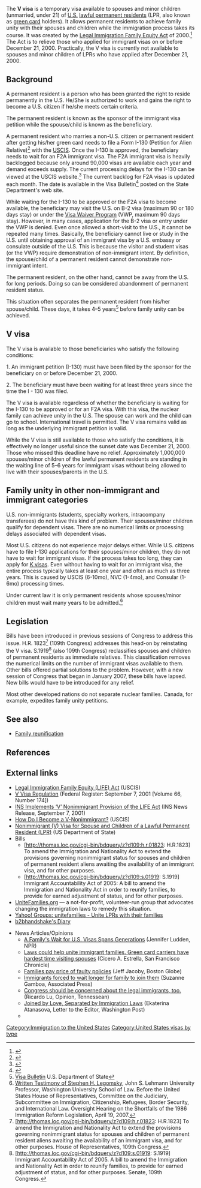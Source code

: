 The '''V visa''' is a temporary visa available to spouses and minor children (unmarried, under 21) of [[United States of America|U.S.]] [[Permanent residence (United States)|lawful permanent residents]] (LPR, also known as [[United States Permanent Resident Card|green card]] holders).  It allows permanent residents to achieve family unity with their spouses and children while the immigration process takes its course.  It was created by the [[Legal Immigration Family Equity Act]] of 2000.<ref>{{cite web | last = | first = | authorlink = | coauthors = | title = Immigration through Legal Immigration Family Equity Act (LIFE) of 2000 | work = | publisher = US Citizenship and Immigration Services| date = | url = http://149.101.23.2/graphics/services/residency/life.htm | doi = | accessdate = 2007-05-01 }}</ref> The Act is to relieve those who applied for immigrant visas on or before December 21, 2000. Practically, the V visa is currently not available to spouses and minor children of LPRs who have applied after December 21, 2000.

== Background ==

A permanent resident is a person who has been granted the right to reside permanently in the U.S. He/She is authorized to work and gains the right to become a U.S. citizen if he/she meets certain criteria.

The permanent resident is known as the sponsor of the immigrant visa petition while the spouse/child is known as the beneficiary.

A permanent resident who marries a non-U.S. citizen or permanent resident after getting his/her green card needs to file a Form I-130 (Petition for Alien Relative)<ref>{{cite web | last = | first = | authorlink = | coauthors = | title = Petition for Alien Relative (Form I-130) | work = | publisher = US Citizenship and Immigration Services| date = | url = http://www.uscis.gov/files/form/I-130.pdf | format = | doi = | accessdate = 2007-05-01 |archiveurl = http://web.archive.org/web/20070406114441/http://www.uscis.gov/files/form/I-130.pdf <!-- Bot retrieved archive --> |archivedate = 2007-04-06}}</ref> with the [[United States Citizenship and Immigration Services|USCIS]]. Once the I-130 is approved, the beneficiary needs to wait for an F2A immigrant visa.  The F2A immigrant visa is heavily backlogged because only around 90,000 visas are available each year and demand exceeds supply. The current processing delays for the I-130 can be viewed at the USCIS website.<ref>{{cite web | last = | first = | authorlink = | coauthors = | title = Case Status Service Online | work = | publisher = US Citizenship and Immigration Services| date = | url = https://egov.immigration.gov/cris/jsps/ptimes.jsp | format = | doi = | accessdate = 2007-05-01 }}</ref>  The current backlog for F2A visas is updated each month.  The date is available in the Visa Bulletin<ref>{{cite web | last = | first = | authorlink = | coauthors = | title = Visa Bulletins | work = | publisher = Bureau of Consular Affairs, US Department of State| date = | url = https://egov.uscis.gov/cris/processTimesDisplayInit.do | format = | doi = | accessdate = 2012-12-12 |archiveurl = http://web.archive.org/web/20070223102250/http://travel.state.gov/visa/frvi_bulletinarchives.html <!-- Bot retrieved archive --> |archivedate = 2007-02-23}}</ref> posted on the State Department's web site.

While waiting for the I-130 to be approved or the F2A visa to become available, the beneficiary may visit the U.S. on B-2 visa (maximum 90 or 180 days stay) or under the [[Visa Waiver Program]] (VWP, maximum 90 days stay). However, in many cases, application for the B-2 visa or entry under the VWP is denied. Even once allowed a short-visit to the U.S., it cannot be repeated many times. Basically, the beneficiary cannot live or study in the U.S. until obtaining approval of an immigrant visa by a U.S. embassy or consulate outside of the U.S. This is because the visitor and student visas (or the VWP) require demonstration of non-immigrant intent. By definition, the spouse/child of a permanent resident cannot demonstrate non-immigrant intent.

The permanent resident, on the other hand, cannot be away from the U.S. for long periods.  Doing so can be considered abandonment of permanent resident status.

This situation often separates the permanent resident from his/her spouse/child.  These days, it takes 4–5 years<ref>[http://travel.state.gov/visa/frvi/bulletin/bulletin_1360.html Visa Bulletin] U.S. Department of State</ref> before family unity can be achieved.

== V visa ==

The V visa is available to those beneficiaries who satisfy the following conditions:

1. An immigrant petition (I-130) must have been filed by the sponsor for the beneficiary on or before December 21, 2000.

2. The beneficiary must have been waiting for at least three years since the time the I - 130 was filed.

The V visa is available regardless of whether the beneficiary is waiting for the I-130 to be approved or for an F2A visa.  With this visa, the nuclear family can achieve unity in the U.S.  The spouse can work and the child can go to school.  International travel is permitted.  The V visa remains valid as long as the underlying immigrant petition is valid.

While the V visa is still available to those who satisfy the conditions, it is effectively no longer useful since the sunset date was December 21, 2000.  Those who missed this deadline have no relief. Approximately 1,000,000 spouses/minor children of the lawful permanent residents are standing in the waiting line of 5–6 years for immigrant visas without being allowed to live with their spouses/parents in the U.S.

== Family unity in other non-immigrant and immigrant categories ==

U.S. non-immigrants (students, specialty workers, intracompany transferees) do not have this kind of problem.  Their spouses/minor children qualify for dependent visas. There are no numerical limits or processing delays associated with dependent visas.

Most U.S. citizens do not experience major delays either.  While U.S. citizens have to file I-130 applications for their spouses/minor children, they do not have to wait for immigrant visas. If the process takes too long, they can apply for [[K-1 visa|K visas]].  Even without having to wait for an immigrant visa, the entire process typically takes at least one year and often as much as three years.  This is caused by USCIS (6-10mo), NVC (1-4mo), and Consular (1-6mo) processing times.

Under current law it is only permanent residents whose spouses/minor children must wait many years to be admitted.<ref>[http://judiciary.house.gov/media/pdfs/Legomsky070419.pdf Written Testimony of Stephen H. Legomsky], John S. Lehmann University Professor, Washington University School of Law. Before the United States House of Representatives, Committee on the Judiciary, Subcommittee on Immigration, Citizenship, Refugees, Border Security, and International Law. Oversight Hearing on the Shortfalls of the 1986 Immigration Reform Legislation, April 19, 2007.</ref>

== Legislation ==

Bills have been introduced in previous sessions of Congress to address this issue. H.R. 1823<ref>[http://thomas.loc.gov/cgi-bin/bdquery/z?d109:h.r.01823: H.R.1823] To amend the Immigration and Nationality Act to extend the provisions governing nonimmigrant status for spouses and children of permanent resident aliens awaiting the availability of an immigrant visa, and for other purposes. House of Representatives, 109th Congress.</ref> (109th Congress) addresses this head-on by reinstating the V visa. S.1919<ref>[http://thomas.loc.gov/cgi-bin/bdquery/z?d109:s.01919: S.1919] Immigrant Accountability Act of 2005. A bill to amend the Immigration and Nationality Act in order to reunify families, to provide for earned adjustment of status, and for other purposes. Senate, 109th Congress.</ref> (also 109th Congress) reclassifies spouses and children of permanent residents as immediate relatives.  This classification removes the numerical limits on the number of immigrant visas available to them.  Other bills offered partial solutions to the problem. However, with a new session of Congress that began in January 2007, these bills have lapsed. New bills would have to be introduced for any relief.

Most other developed nations do not separate nuclear families. Canada, for example, expedites family unity petitions.{{citation needed|date=January 2016}}

== See also ==
* [[Family reunification]]

== References ==
{{reflist}}

== External links ==
* [http://www.uscis.gov/portal/site/uscis/menuitem.5af9bb95919f35e66f614176543f6d1a/?vgnextoid=a32148afcb41e010VgnVCM1000000ecd190aRCRD&vgnextchannel=4f719c7755cb9010VgnVCM10000045f3d6a1RCRD Legal Immigration Family Equity (LIFE) Act] (USCIS)
* [http://frwebgate.access.gpo.gov/cgi-bin/getdoc.cgi?dbname=2001_register&docid=fr07se01-1 V Visa Regulation] (Federal Register: September 7, 2001 [Volume 66, Number 174])
* [http://www.uscis.gov/graphics/publicaffairs/newsrels/lifevvisarel.htm INS Implements ‘V’ Nonimmigrant Provision of the LIFE Act] (INS News Release, September 7, 2001)
* [http://www.uscis.gov/graphics/howdoi/hdinonimm.htm How Do I Become a V-Nonimmigrant?] (USCIS)
* [http://travel.state.gov/visa/immigrants/types/types_1493.html Nonimmigrant (V) Visa for Spouse and Children of a Lawful Permanent Resident (LPR)] (US Department of State)
* Bills
** [http://thomas.loc.gov/cgi-bin/bdquery/z?d109:h.r.01823: H.R.1823] To amend the Immigration and Nationality Act to extend the provisions governing nonimmigrant status for spouses and children of permanent resident aliens awaiting the availability of an immigrant visa, and for other purposes.
** [http://thomas.loc.gov/cgi-bin/bdquery/z?d109:s.01919: S.1919] Immigrant Accountability Act of 2005: A bill to amend the Immigration and Nationality Act in order to reunify families, to provide for earned adjustment of status, and for other purposes.
* [http://unitefamilies.org UniteFamilies.org] — a not-for-profit, volunteer-run group that advocates changing the immigration laws to remedy this situation.
* [https://groups.yahoo.com/group/unitefamilies/ Yahoo! Groups: unitefamilies - Unite LPRs with their families]
* [http://www.dailykos.com/user/b2bhandshake b2bhandshake's Diary]
 <!-- * [http://www.americanfamiliesunited.org American Families United] - nonprofit organization working for transparency, fairness, and accountability in immigration for spouses and children of US citizens. ## This organization is "for spouses and children of US citizens" NOT for "for spouses and children of LPRs." ## -->

* News Articles/Opinions
** [http://www.npr.org/templates/story/story.php?storyId=5404214 A Family's Wait for U.S. Visas Spans Generations] (Jennifer Ludden, NPR)
** [http://www.sfgate.com/cgi-bin/article.cgi?f=/c/a/2005/12/12/BAG9CG6DON1.DTL Laws could help unite immigrant families. Green card carriers have hardest time visiting spouses] (Cicero A. Estrella, San Francisco Chronicle)
** [http://www.boston.com/news/globe/editorial_opinion/oped/articles/2006/04/12/families_pay_price_of_faulty_policies/ Families pay price of faulty policies] (Jeff Jacoby, Boston Globe)
** [http://www.dallasnews.com/sharedcontent/APStories/stories/D8IECEH01.html Immigrants forced to wait longer for family to join them] (Suzanne Gamboa, Associated Press)
** [http://www.tennessean.com/apps/pbcs.dll/article?AID=2006606260323 Congress should be concerned about the legal immigrants, too.] (Ricardo Lu, Opinion, Tennessean)
** [http://www.washingtonpost.com/wp-dyn/content/article/2006/06/15/AR2006061501964.html?sub=AR Joined by Love, Separated by Immigration Laws] (Ekaterina Atanasova, Letter to the Editor, Washington Post)
** {{cite news|title=As Law Is Renegotiated, Immigrant Families Are on Edge |url=http://www.nytimes.com/2007/05/24/us/24family.html|publisher=New York Times|date=2007-05-24|accessdate=2007-05-24 | first=Julia | last=Preston}}

{{United States visas}}

[[Category:Immigration to the United States]]
[[Category:United States visas by type]]
